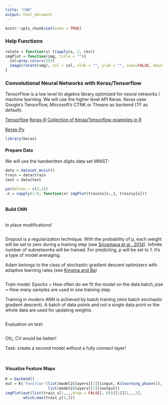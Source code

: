 ```yaml
---
title: "CNN"
output: html_document
---
```


```r
knitr::opts_chunk$set(echo = TRUE)
```
### Help Functions
```r
rotate = function(x) t(apply(x, 2, rev))
imgPlot = function(img, title = ""){
  col=grey.colors(255)
  image(rotate(img), col = col, xlab = "", ylab = "", axes=FALSE, main = paste0("Label: ", as.character(title)))
}

```




### Convolutional Neural Networks with Keras/Tensorflow
TensorFlow is a low level lin algebra library optimized for neural networks / machine learning. We will use the higher level API Keras. Keras uses Google's Tensorflow, Microsoft's CTNK or Theano as backend (TF as default).


[Tensorflow](https://www.tensorflow.org/)
[Keras-R](https://keras.rstudio.com/)
[Collection of Keras/Tensorflow examples in R](https://tensorflow.rstudio.com/)

[Keras-Py](https://keras.io/)
```r
library(keras)
```

#### Prepare Data
We will use the handwritten digits data set MNIST:
```r
data = dataset_mnist()
train = data$train
test = data$test

par(mfrow = c(3,3))
.n = sapply(1:9, function(x) imgPlot(train$x[x,,], train$y[x]))
```

```r


```



#### Build CNN
```r

```

In place modifications!
```r

```
Dropout is a regularization technique. With the probability of p, each weight will be set to zero during a training step (see [Srivastava et al., 2014](http://www.jmlr.org/papers/volume15/srivastava14a/srivastava14a.pdf?utm_content=buffer79b43&utm_medium=social&utm_source=twitter.com&utm_campaign=buffer)). Infinite number of subnetworks will be trained. For predicting, p will be set to 1. It's a type of model averaging.


Adam belongs to the class of stochastic gradient descent optimizers with adaptive learning rates (see [Kingma and Ba](http://arxiv.org/abs/1412.6980))
```r

```


Train model:
Epochs = How often do we fit the model on the data
batch_size = How many samples are used in one training step. 

Training in modern ANN is achieved by batch training (mini batch stochastic gradient descent). A batch of data points and not a single data point or the whole data are used for updating weights.  
```r

```


Evaluation on test:
```r


```
Ofc, CV would be better!

Task: create a second model without a fully connect layer!

```r



```

```r

```


#### Visualize Feature Maps
```r
K = backend()
out = K$'function'(list(model2$layers[[1]]$input, K$learning_phase()),
                   list(model2$layers[[1]]$output))
imgPlot(out(list(train_x[1,,,,drop = FALSE], 0))[[1]][1,,,1],
        which.max(train_y[1,]))



```

